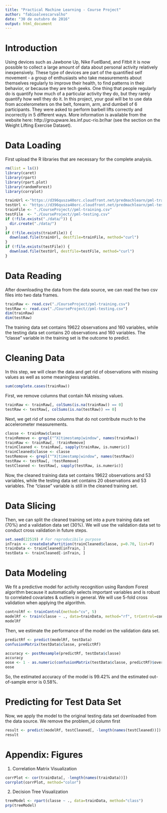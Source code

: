 ---
title: "Practical Machine Learning - Course Project"
author: "fabioalvescarvalho"
date: "30 de outubro de 2016"
output: html_document
---

# Introduction


Using devices such as Jawbone Up, Nike FuelBand, and Fitbit it is now possible to collect a large amount of data about personal activity relatively inexpensively. These type of devices are part of the quantified self movement - a group of enthusiasts who take measurements about themselves regularly to improve their health, to find patterns in their behavior, or because they are tech geeks. One thing that people regularly do is quantify how much of a particular activity they do, but they rarely quantify how well they do it. In this project, your goal will be to use data from accelerometers on the belt, forearm, arm, and dumbell of 6 participants. They were asked to perform barbell lifts correctly and incorrectly in 5 different ways. More information is available from the website here: http://groupware.les.inf.puc-rio.br/har (see the section on the Weight Lifting Exercise Dataset). 

# Data Loading 

First upload the R libraries that are necessary for the complete analysis.

```{r}
rm(list = ls())
library(caret)
library(rpart)
library(rpart.plot)
library(randomForest)
library(corrplot)

```



```{r}
trainUrl <-"https://d396qusza40orc.cloudfront.net/predmachlearn/pml-training.csv"
testUrl <- "https://d396qusza40orc.cloudfront.net/predmachlearn/pml-testing.csv"
trainFile <- "./CourseProject//pml-training.csv"
testFile  <- "./CourseProject//pml-testing.csv"
if (!file.exists("./data/")) {
  dir.create("./data/")
}
if (!file.exists(trainFile)) {
  download.file(trainUrl, destfile=trainFile, method="curl")
}
if (!file.exists(testFile)) {
  download.file(testUrl, destfile=testFile, method="curl")
}

```


#  Data Reading

After downloading the data from the data source, we can read the two csv files into two data frames.

```{r}
trainRaw <- read.csv("./CourseProject/pml-training.csv")
testRaw <- read.csv("./CourseProject//pml-testing.csv")
dim(trainRaw)
dim(testRaw)
```

The training data set contains 19622 observations and 160 variables, while the testing data set contains 20 observations and 160 variables. The "classe" variable in the training set is the outcome to predict.

# Cleaning Data


In this step, we will clean the data and get rid of observations with missing values as well as some meaningless variables.

```{r}
sum(complete.cases(trainRaw))
```

First, we remove columns that contain NA missing values.


```{r}
trainRaw <- trainRaw[, colSums(is.na(trainRaw)) == 0] 
testRaw <- testRaw[, colSums(is.na(testRaw)) == 0] 
```

Next, we get rid of some columns that do not contribute much to the accelerometer measurements.


```{r}
classe <- trainRaw$classe
trainRemove <- grepl("^X|timestamp|window", names(trainRaw))
trainRaw <- trainRaw[, !trainRemove]
trainCleaned <- trainRaw[, sapply(trainRaw, is.numeric)]
trainCleaned$classe <- classe
testRemove <- grepl("^X|timestamp|window", names(testRaw))
testRaw <- testRaw[, !testRemove]
testCleaned <- testRaw[, sapply(testRaw, is.numeric)]
```

Now, the cleaned training data set contains 19622 observations and 53 variables, while the testing data set contains 20 observations and 53 variables. The "classe" variable is still in the cleaned training set.

# Data Slicing

Then, we can split the cleaned training set into a pure training data set (70%) and a validation data set (30%). We will use the validation data set to conduct cross validation in future steps.



```{r}
set.seed(22519) # For reproducibile purpose
inTrain <- createDataPartition(trainCleaned$classe, p=0.70, list=F)
trainData <- trainCleaned[inTrain, ]
testData <- trainCleaned[-inTrain, ]
```

# Data Modeling

We fit a predictive model for activity recognition using Random Forest algorithm because it automatically selects important variables and is robust to correlated covariates & outliers in general. We will use 5-fold cross validation when applying the algorithm.


```{r}
controlRf <- trainControl(method="cv", 5)
modelRf <- train(classe ~ ., data=trainData, method="rf", trControl=controlRf, ntree=250)
modelRf
```


Then, we estimate the performance of the model on the validation data set.

```{r}
predictRf <- predict(modelRf, testData)
confusionMatrix(testData$classe, predictRf)
```


```{r}
accuracy <- postResample(predictRf, testData$classe)
accuracy
oose <- 1 - as.numeric(confusionMatrix(testData$classe, predictRf)$overall[1])
oose
```

So, the estimated accuracy of the model is 99.42% and the estimated out-of-sample error is 0.58%.



# Predicting for Test Data Set

Now, we apply the model to the original testing data set downloaded from the data source. We remove the problem_id column first

```{r}
result <- predict(modelRf, testCleaned[, -length(names(testCleaned))])
result
```



# Appendix: Figures


1. Correlation Matrix Visualization

```{r}
corrPlot <- cor(trainData[, -length(names(trainData))])
corrplot(corrPlot, method="color")

```

2. Decision Tree Visualization

```{r}
treeModel <- rpart(classe ~ ., data=trainData, method="class")
prp(treeModel)
```











